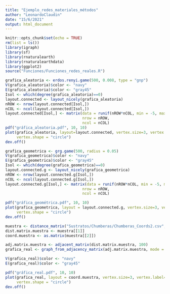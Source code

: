 ---
title: "Ejemplo_redes_materiales_métodos"
author: "LeonardoClaudin"
date: "15/6/2021"
output: html_document
---

```{r setup, include=FALSE}
knitr::opts_chunk$set(echo = TRUE)
rm(list = ls())
library(igraph)
library(sf)
library(rnaturalearth)
library(rnaturalearthdata)
library(ggplot2)
source("Funciones/Funciones_redes_reales.R")
```

```{r}
grafica_aleatoria <- erdos.renyi.game(500, 0.008, type = "gnp")
V(grafica_aleatoria)$color <- "navy"
E(grafica_aleatoria)$color <- "gray45"
Isol <- which(degree(grafica_aleatoria)==0)
layout.connected <- layout_nicely(grafica_aleatoria)
nROW <- nrow(layout.connected[Isol,])
nCOL <- ncol(layout.connected[Isol,])
layout.connected[Isol,] <- matrix(data = runif(nROW*nCOL, min = -5, max = 25), 
                                  nrow = nROW, 
                                  ncol = nCOL)
pdf("gráfica_aleatoria.pdf", 10, 10)
plot(grafica_aleatoria, layout=layout.connected, vertex.size=3, vertex.label=NA, edge.arrow.size=0,
     vertex.shape = "circle")
dev.off()
```
```{r}
grafica_geometrica <- grg.game(500, radius = 0.05)
V(grafica_geometrica)$color <- "navy"
E(grafica_geometrica)$color <- "gray45"
Isol <- which(degree(grafica_geometrica)==0)
layout.connected.g <- layout_nicely(grafica_geometrica)
nROW <- nrow(layout.connected.g[Isol,])
nCOL <- ncol(layout.connected.g[Isol,])
layout.connected.g[Isol,] <- matrix(data = runif(nROW*nCOL, min = -5, max = 25), 
                                  nrow = nROW, 
                                  ncol = nCOL)

pdf("gráfica_geométrica.pdf", 10, 10)
plot(grafica_geometrica, layout = layout.connected.g, vertex.size=3, vertex.label=NA, edge.arrow.size=0,
     vertex.shape = "circle")
dev.off()
```

```{r}
muestra <- distance_matrix("Sustratos/Chumberas/Chumberas_Coords2.csv", 500)
dist.matrix.muestra <- muestra[[1]]
coord.muestra <- as.matrix(muestra[[2]])

adj.matrix.muestra <- adjacent_matrix(dist.matrix.muestra, 100)
grafica_real <- graph_from_adjacency_matrix(adj.matrix.muestra, mode = c("undirected"))

V(grafica_real)$color <- "navy"
E(grafica_real)$color <- "gray45"

pdf("gráfica_real.pdf", 10, 10)
plot(grafica_real, layout = coord.muestra, vertex.size=3, vertex.label=NA, edge.arrow.size=0,
     vertex.shape = "circle")
dev.off()
```


